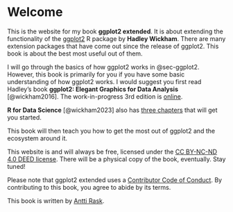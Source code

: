 # Welcome {.unnumbered}

This is the website for my book **ggplot2 extended**. It is about extending the functionality of the [ggplot2](https://ggplot2.tidyverse.org/) R package by **Hadley Wickham**. There are many extension packages that have come out since the release of ggplot2. This book is about the best most useful out of them.

I will go through the basics of how ggplot2 works in @sec-ggplot2. However, this book is primarily for you if you have some basic understanding of how ggplot2 works. I would suggest you first read Hadley’s book **ggplot2: Elegant Graphics for Data Analysis** [@wickham2016]. The work-in-progress 3rd edition is [online](https://ggplot2-book.org/).

**R for Data Science** [@wickham2023] also has [three chapters](https://r4ds.hadley.nz/visualize) that will get you started.

This book will then teach you how to get the most out of ggplot2 and the ecosystem around it.

This website is and will always be free, licensed under the [CC BY-NC-ND 4.0 DEED license](https://creativecommons.org/licenses/by-nc-nd/4.0/). There will be a physical copy of the book, eventually. Stay tuned!

Please note that ggplot2 extended uses a [Contributor Code of Conduct](https://www.contributor-covenant.org/version/2/1/code_of_conduct/). By contributing to this book, you agree to abide by its terms.

This book is written by [Antti Rask](https://www.linkedin.com/in/anttirask/).